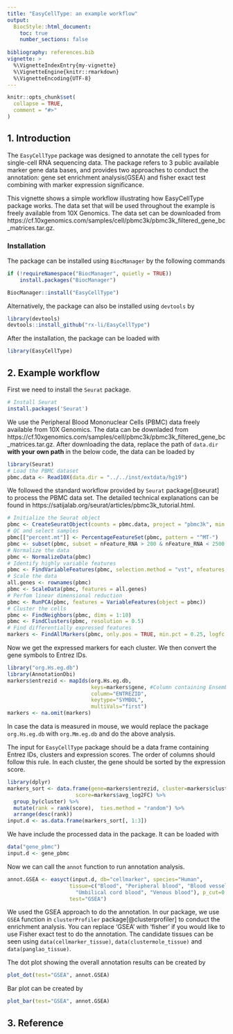 ```yaml
---
title: "EasyCellType: an example workflow"
output: 
  BiocStyle::html_document:
    toc: true
    number_sections: false
    
bibliography: references.bib 
vignette: >
  %\VignetteIndexEntry{my-vignette}
  %\VignetteEngine{knitr::rmarkdown}
  %\VignetteEncoding{UTF-8}
---
```


```r
knitr::opts_chunk$set(
  collapse = TRUE,
  comment = "#>"
)
```

## 1. Introduction
The `EasyCellType` package was designed to annotate the cell types
for single-cell RNA sequencing data. The package refers to 3 public available 
marker gene data bases, and provides two approaches to conduct 
the annotation: gene set enrichment analysis(GSEA) and fisher exact test combining 
with marker expression significance. 

This vignette shows a simple workflow illustrating how EasyCellType package works. 
The data set that will be used throughout the example is freely available from 
10X Genomics. The data set can be downloaded from https://cf.10xgenomics.com/samples/cell/pbmc3k/pbmc3k_filtered_gene_bc_matrices.tar.gz.

### Installation
The package can be installed using `BiocManager` by the following commands
```r
if (!requireNamespace("BiocManager", quietly = TRUE))
    install.packages("BiocManager")

BiocManager::install("EasyCellType")
```

Alternatively, the package can also be installed using `devtools` by
```r
library(devtools)
devtools::install_github("rx-li/EasyCellType")
```

After the installation, the package can be loaded with
```r
library(EasyCellType)
```

## 2. Example workflow
First we need to install the `Seurat` package.
```r
# Install Seurat
install.packages('Seurat')
```

We use the Peripheral Blood Mononuclear Cells (PBMC) data freely available from 10X Genomics. 
The data can be downladed from https://cf.10xgenomics.com/samples/cell/pbmc3k/pbmc3k_filtered_gene_bc_matrices.tar.gz.
After downloading the data, replace the path of `data.dir` **with your own path** in the below code, 
the data can be loaded by
```r
library(Seurat)
# Load the PBMC dataset
pbmc.data <- Read10X(data.dir = "../../inst/extdata/hg19")
```


We followed the standard workflow provided by `Seurat` package[@seurat] to process the PBMC data set. 
The detailed technical explanations can be found in 
https://satijalab.org/seurat/articles/pbmc3k_tutorial.html.
```r
# Initialize the Seurat object
pbmc <- CreateSeuratObject(counts = pbmc.data, project = "pbmc3k", min.cells = 3, min.features = 200)
# QC and select samples
pbmc[["percent.mt"]] <- PercentageFeatureSet(pbmc, pattern = "^MT-")
pbmc <- subset(pbmc, subset = nFeature_RNA > 200 & nFeature_RNA < 2500 & percent.mt < 5)
# Normalize the data
pbmc <- NormalizeData(pbmc)
# Identify highly variable features
pbmc <- FindVariableFeatures(pbmc, selection.method = "vst", nfeatures = 2000)
# Scale the data
all.genes <- rownames(pbmc)
pbmc <- ScaleData(pbmc, features = all.genes)
# Perfom linear dimensional reduction
pbmc <- RunPCA(pbmc, features = VariableFeatures(object = pbmc))
# Cluster the cells
pbmc <- FindNeighbors(pbmc, dims = 1:10)
pbmc <- FindClusters(pbmc, resolution = 0.5)
# Find differentially expressed features
markers <- FindAllMarkers(pbmc, only.pos = TRUE, min.pct = 0.25, logfc.threshold = 0.25)
```

Now we get the expressed markers for each cluster. 
We then convert the gene symbols to Entrez IDs.

```r
library("org.Hs.eg.db")
library(AnnotationDbi)
markers$entrezid <- mapIds(org.Hs.eg.db,
                           keys=markers$gene, #Column containing Ensembl gene ids
                           column="ENTREZID",
                           keytype="SYMBOL",
                           multiVals="first")
markers <- na.omit(markers)
```

In case the data is measured in mouse, we would replace the package `org.Hs.eg.db` 
with `org.Mm.eg.db` and do the above analysis.

The input for `EasyCellType` package should be a data frame containing Entrez IDs, 
clusters and expression scores. The order of columns should follow this rule.
In each cluster, the gene should be sorted by the expression score.
```r
library(dplyr)
markers_sort <- data.frame(gene=markers$entrezid, cluster=markers$cluster, 
                      score=markers$avg_log2FC) %>% 
  group_by(cluster) %>% 
  mutate(rank = rank(score),  ties.method = "random") %>% 
  arrange(desc(rank)) 
input.d <- as.data.frame(markers_sort[, 1:3])
```

We have include the processed data in the package. It can be loaded with
```r
data("gene_pbmc")
input.d <- gene_pbmc
```


Now we can call the `annot` function to run annotation analysis.
```r
annot.GSEA <- easyct(input.d, db="cellmarker", species="Human", 
                    tissue=c("Blood", "Peripheral blood", "Blood vessel",
                      "Umbilical cord blood", "Venous blood"), p_cut=0.3,
                    test="GSEA")
```
We used the GSEA approach to do the annotation. In our package, we use `GSEA`
function in `clusterProfiler` package[@clusterprofiler] to conduct the enrichment analysis.
You can replace 'GSEA' with 'fisher' if you would like to use Fisher exact test 
to do the annotation.
The candidate tissues can be seen using `data(cellmarker_tissue)`, 
`data(clustermole_tissue)` and `data(panglao_tissue)`.

The dot plot showing the overall annotation results can be created by
```r
plot_dot(test="GSEA", annot.GSEA)
```

Bar plot can be created by
```r
plot_bar(test="GSEA", annot.GSEA)
```

## 3. Reference




